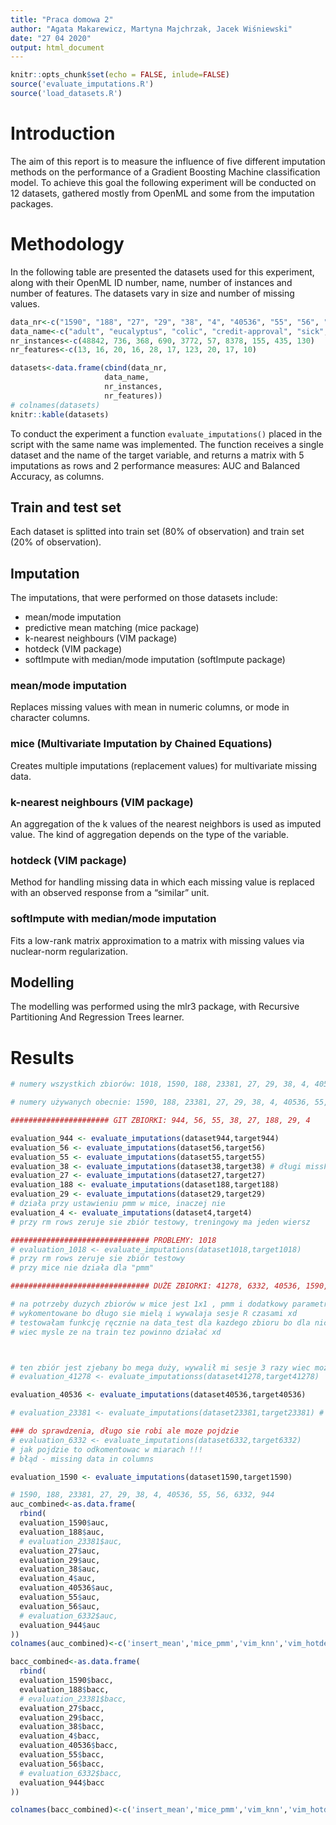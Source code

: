 ```yaml
---
title: "Praca domowa 2"
author: "Agata Makarewicz, Martyna Majchrzak, Jacek Wiśniewski"
date: "27 04 2020"
output: html_document
---
```


```r
knitr::opts_chunk$set(echo = FALSE, inlude=FALSE)
source('evaluate_imputations.R')
source('load_datasets.R')
```


# Introduction 

The aim of this report is to measure the influence of five different imputation methods on the performance of a Gradient Boosting Machine classification model. To achieve this goal the following experiment will be conducted on 12 datasets, gathered mostly from OpenML and some from the imputation packages. 

# Methodology 

In the following table are presented the datasets used for this experiment, along with their OpenML ID number, name, number of instances and number of features. The datasets vary in size and number of missing values.


```r
data_nr<-c("1590", "188", "27", "29", "38", "4", "40536", "55", "56", "944")
data_name<-c("adult", "eucalyptus", "colic", "credit-approval", "sick", "labor", "SpeedDating", "hepatitis", "vote", "echoMonths" )
nr_instances<-c(48842, 736, 368, 690, 3772, 57, 8378, 155, 435, 130)
nr_features<-c(13, 16, 20, 16, 28, 17, 123, 20, 17, 10)

datasets<-data.frame(cbind(data_nr, 
                     data_name, 
                     nr_instances, 
                     nr_features))
# colnames(datasets)
knitr::kable(datasets)
```

To conduct the experiment a function `evaluate_imputations()` placed in the script with the same name was implemented. The function receives a single dataset and the name of the target variable, and returns a matrix with 5 imputations as rows and 2 performance measures: AUC and Balanced Accuracy, as columns.


## Train and test set

Each dataset is splitted into train set (80% of observation) and train set (20% of observation).

## Imputation

The imputations, that were performed on those datasets include:

 - mean/mode imputation
 - predictive mean matching (mice package)
 - k-nearest neighbours (VIM package)
 - hotdeck (VIM package)
 - softImpute with median/mode imputation (softImpute package)

### mean/mode imputation 

Replaces missing values with mean in numeric columns, or mode in character columns.

### mice (Multivariate Imputation by Chained Equations)

Creates multiple imputations (replacement values) for multivariate missing data.

### k-nearest neighbours (VIM package)

An aggregation of the k values of the nearest neighbors is used as imputed value. The kind
of aggregation depends on the type of the variable.

### hotdeck (VIM package)

Method for handling missing data in which each missing value is replaced with an observed response from a “similar” unit.

### softImpute with median/mode imputation

Fits a low-rank matrix approximation to a matrix with missing values via nuclear-norm regularization.

## Modelling 

The modelling was performed using the mlr3 package, with Recursive Partitioning And Regression Trees learner.


# Results

```r
# numery wszystkich zbiorów: 1018, 1590, 188, 23381, 27, 29, 38, 4, 40536, 41278, 55, 56, 6332, 944

# numery używanych obecnie: 1590, 188, 23381, 27, 29, 38, 4, 40536, 55, 56, 6332, 944

###################### GIT ZBIORKI: 944, 56, 55, 38, 27, 188, 29, 4

evaluation_944 <- evaluate_imputations(dataset944,target944)
evaluation_56 <- evaluate_imputations(dataset56,target56) 
evaluation_55 <- evaluate_imputations(dataset55,target55)
evaluation_38 <- evaluate_imputations(dataset38,target38) # długi missForest 
evaluation_27 <- evaluate_imputations(dataset27,target27)
evaluation_188 <- evaluate_imputations(dataset188,target188)
evaluation_29 <- evaluate_imputations(dataset29,target29) 
# działa przy ustawieniu pmm w mice, inaczej nie
evaluation_4 <- evaluate_imputations(dataset4,target4) 
# przy rm rows zeruje sie zbiór testowy, treningowy ma jeden wiersz 

############################### PROBLEMY: 1018
# evaluation_1018 <- evaluate_imputations(dataset1018,target1018)
# przy rm rows zeruje sie zbiór testowy
# przy mice nie działa dla "pmm"


```

```r

############################### DUŻE ZBIORKI: 41278, 6332, 40536, 1590, 23381

# na potrzeby duzych zbiorów w mice jest 1x1 , pmm i dodatkowy parametr zeby te weights sie nie wywalało 
# wykomentowane bo długo sie mielą i wywalaja sesje R czasami xd
# testowałam funkcję ręcznie na data_test dla kazdego zbioru bo dla nich jeszcze w miare sie robiło
# wiec mysle ze na train tez powinno działać xd



# ten zbiór jest zjebany bo mega duży, wywalił mi sesje 3 razy wiec moze go olejmy 
# evaluation_41278 <- evaluate_imputationss(dataset41278,target41278) 

```

```r
evaluation_40536 <- evaluate_imputations(dataset40536,target40536) 
```

```r
# evaluation_23381 <- evaluate_imputations(dataset23381,target23381) # nie działa :( 
```

```r
### do sprawdzenia, długo sie robi ale moze pojdzie 
# evaluation_6332 <- evaluate_imputations(dataset6332,target6332) 
# jak pojdzie to odkomentowac w miarach !!!
# błąd - missing data in columns
```

```r
evaluation_1590 <- evaluate_imputations(dataset1590,target1590) 
```

```r
# 1590, 188, 23381, 27, 29, 38, 4, 40536, 55, 56, 6332, 944
auc_combined<-as.data.frame(
  rbind(
  evaluation_1590$auc,
  evaluation_188$auc,
  # evaluation_23381$auc,
  evaluation_27$auc,
  evaluation_29$auc,
  evaluation_38$auc,
  evaluation_4$auc,
  evaluation_40536$auc,
  evaluation_55$auc,
  evaluation_56$auc,
  # evaluation_6332$auc,
  evaluation_944$auc
))
colnames(auc_combined)<-c('insert_mean','mice_pmm','vim_knn','vim_hotdeck','softImpute')

bacc_combined<-as.data.frame(
  rbind(
  evaluation_1590$bacc,
  evaluation_188$bacc,
  # evaluation_23381$bacc,
  evaluation_27$bacc,
  evaluation_29$bacc,
  evaluation_38$bacc,
  evaluation_4$bacc,
  evaluation_40536$bacc,
  evaluation_55$bacc,
  evaluation_56$bacc,
  # evaluation_6332$bacc,
  evaluation_944$bacc
))

colnames(bacc_combined)<-c('insert_mean','mice_pmm','vim_knn','vim_hotdeck','softImpute')

```


